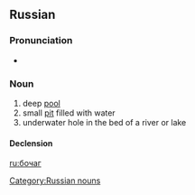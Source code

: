 ==Russian==
===Pronunciation===
* {{IPA|/bɐˈt͡ɕæk/|lang=ru}}

===Noun===
{{ru-noun|боча́г|g=m|a=i}}

# deep [[pool]]
# small [[pit]] filled with water
# underwater hole in the bed of a river or lake

====Declension====
{{ru-noun-inan-vel-2|||боча́г}}

[[Category:Russian nouns]]

[[ru:бочаг]]